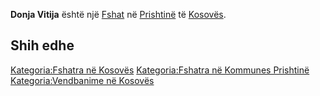 {{Fshat në Kosovës
 | Emri                = Donja Vitija
| srp_N_name = Donja Vitija
| srp_N_FULL_NAME_RO = Donja Vitija
| srp_N_FULL_NAME_ND_RO = Donja Vitija
| srp_N_SORT_NAME_RG = DONJAVITIJA
| srp_N_FULL_NAME_RG = Donja Vitija
| srp_N_FULL_NAME_ND_RG = Donja Vitija
| srp_V_name = Donja Mahala Vitinje
| srp_V_FULL_NAME_RO = Donja Mahala Vitinje
| srp_V_FULL_NAME_ND_RO = Donja Mahala Vitinje
| srp_V_SORT_NAME_RG = DONJAMAHALAVITINJE
| srp_V_FULL_NAME_RG = Donja Mahala Vitinje
| srp_V_FULL_NAME_ND_RG = Donja Mahala Vitinje

 | Emri (Rasa dhanore) = 
 | Figura              = 
 | Shteti              = Kosovo
 | Komuna              = Prishtinë
 | Kodi postar         = 
 | Sipërfaqja          = 

 | Popullsia           = 

 | Regj. i popullsisë  = 
 | Dend. e popullsisë  = 
 | Faqja zyrtare       = 
 <!--- Koordinatat ----> 
 | Gjerësia            = 42.650833
 | Gjatësia            = 21.34
 | Lartësia            = 
}}
'''Donja Vitija''' është një [[Fshat]] në [[Prishtinë]] të [[Kosovës]].

<!-- == Gjeografia == -->
<!-- == Historia == -->
<!-- == Demografia == -->
== Shih edhe ==
{{Komuna Prishtinë}}
{{Kosovo-Administrata-Cung}}

[[Kategoria:Fshatra në Kosovës]]
[[Kategoria:Fshatra në Kommunes Prishtinë]]
[[Kategoria:Vendbanime në Kosovës]]